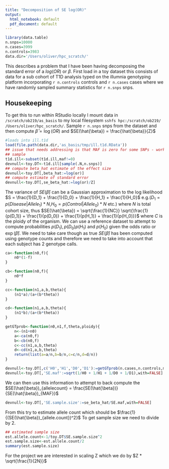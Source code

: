 ```yaml
---
title: "Decomposition of SE log(OR)"
output:
  html_notebook: default
  pdf_document: default
---
```


```r
library(data.table)
n.snps=10000
n.cases=3999
n.controls=3983
data.dir='/Users/oliver/hpc_scratch/'

```


This describes a problem that I have been having decomposing the standard error of a $log(OR)$ or $\beta$. First load in a toy dataset this consists of data for a sub cohort of T1D analysis typed on the illumnia genotyping platform incorporating `r n.controls` controls and `r n.cases` cases where we have randomly sampled summary statistics for `r n.snps` snps. 

## Housekeeping

To get this to run within RStudio locally I mount data in `/scratch/ob219/as_basis` to my local filesystem `sshfs hpc:/scratch/ob219/ /Users/oliver/hpc_scratch/`.  Sample `r n.snps` snps from the dataset and then compute $\hat{\beta} = \log(OR)$ and $SE(\hat{\beta}) = \frac{\hat{\beta}}{Z}$ 

```r
#loads into ill.t1d
load(file.path(data.dir,'as_basis/tmp/ill.t1d.RData'))
## issue that needs addressing is that MAF is zero for some SNPs - working on this but don't include these in sample
## sample
t1d.ill<-subset(t1d.ill,maf!=0)
devnull<-toy.DT<-t1d.ill[sample(.N,n.snps)]
## compute beta_hat estimate of the effect size
devnull<-toy.DT[,beta_hat:=log(or)]
## compute estimate of standard error
devnull<-toy.DT[,se_beta_hat:=log(or)/Z]
```



The variance of $SE(\hat{\beta})$ can be a Gaussian approximation to the log likelihood $S = \frac{1}{D_1} + \frac{1}{D_0} + \frac{1}{H_1} + \frac{1}{H_0}$ e.g.($D_1=p(Disease|Allele_{1}) * N$,$H_0=p(Control|Allele_{0}) * N$ etc.) where $N$ is total cohort size, thus $SE(\hat{\beta}) = \sqrt{\frac{1}{NC}}   \sqrt{\frac{1}{p(D_1)} + \frac{1}{p(D_0)} + \frac{1}{p(H_1)} + \frac{1}{p(H_0)}}$ where $C$ is the ploidy of the organism. We can use a reference dataset to attempt to compute probabilities $p(D_1),p(D_0)p(H_1)$ and $p(H_0)$ given the odds ratio or $\exp(\hat{\beta})$. We need to take care though as true $SE(\hat{\beta})$ has been computed using genotype counts and therefore we need to take into account that each subject has 2 genotype calls.

```r
ca<-function(n0,f){
    n0*(1-f)
}

cb<-function(n0,f){
    n0*f
}

cc<-function(n1,a,b,theta){
    (n1*a)/(a+(b*theta))
}

cd<-function(n1,a,b,theta){
    (n1*b)/(a+(b*theta))
}

getGTprob<-function(n0,n1,f,theta,ploidy){
    n<-(n1+n0)
    a<-ca(n0,f)
    b<-cb(n0,f)
    c<-cc(n1,a,b,theta)
    d<-cd(n1,a,b,theta)
    return(list(a=a/n,b=b/n,c=c/n,d=d/n))
}

devnull<-toy.DT[,c('H0','H1','D0','D1'):=getGTprob(n.cases,n.controls,maf,or),with=FALSE]
devnull<-toy.DT[,'SE.maf':=sqrt(1/H0 + 1/H1 + 1/D0 + 1/D1),with=FALSE]
```

We can then use this information to attempt to back compute the $SE(\hat{\beta})_{allelecount}  =  \frac{SE(\hat{\beta})}{SE(\hat{\beta})_{MAF}}$ 
```r
devnull<-toy.DT[,'SE.sample.size':=se_beta_hat/SE.maf,with=FALSE]
```
From this try to estimate allele count which should be $\frac{1}{(SE(\hat{\beta})_{allele.count})^2}$ To get sample size we need to divide by 2.

```r
## estimated sample size 
est.allele.count<-1/toy.DT$SE.sample.size^2
est.sample.size<-est.allele.count/2
summary(est.sample.size)
```

For the project we are interested in scaling Z which we do by $Z * \sqrt{\frac{1}{2N}}$
